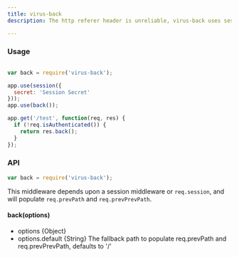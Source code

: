```yaml
---
title: virus-back
description: The http referer header is unreliable, virus-back uses sessions to track the two previous paths a client has visited. Also provides a convienence method `res.back()` to safely redirect to the previous path or fallback as to prevent a redirect loop.

---
```



### Usage
```js

var back = require('virus-back');

app.use(session({
  secret: 'Session Secret'
}));
app.use(back());

app.get('/test', function(req, res) {
  if (!req.isAuthenticated()) {
    return res.back();
  }
});
```

### API
```js
var back = require('virus-back');
```
This middleware depends upon a session middleware or `req.session`, and will populate `req.prevPath` and `req.prevPrevPath`.

#### back(options)
* options {Object}
* options.default {String} The fallback path to populate req.prevPath and req.prevPrevPath, defaults to '/'